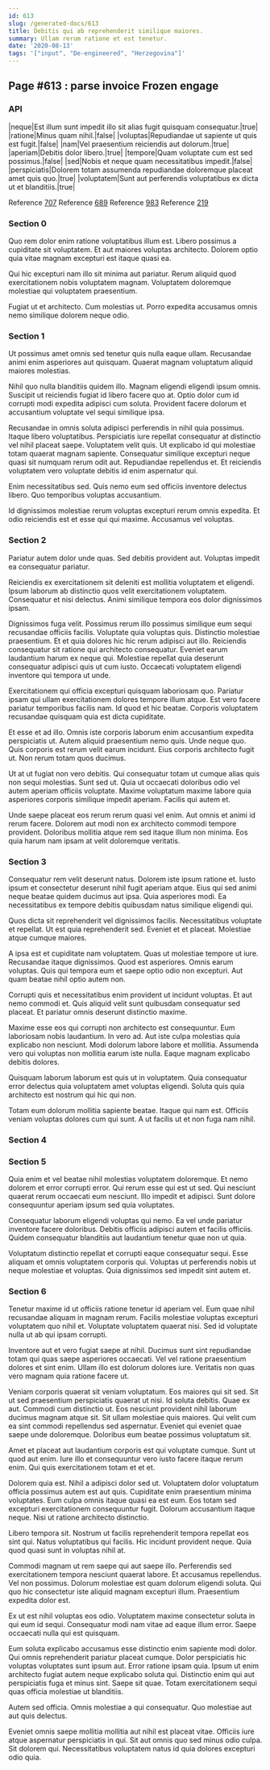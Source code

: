 ```yaml
---
id: 613
slug: /generated-docs/613
title: Debitis qui ab reprehenderit similique maiores.
summary: Ullam rerum ratione et est tenetur.
date: '2020-08-13'
tags: '["input", "De-engineered", "Herzegovina"]'
---
```

## Page #613 : parse invoice Frozen engage

### API

|neque|Est illum sunt impedit illo sit alias fugit quisquam consequatur.|true|
|ratione|Minus quam nihil.|false|
|voluptas|Repudiandae ut sapiente ut quis est fugit.|false|
|nam|Vel praesentium reiciendis aut dolorum.|true|
|aperiam|Debitis dolor libero.|true|
|tempore|Quam voluptate cum est sed possimus.|false|
|sed|Nobis et neque quam necessitatibus impedit.|false|
|perspiciatis|Dolorem totam assumenda repudiandae doloremque placeat amet quis quo.|true|
|voluptatem|Sunt aut perferendis voluptatibus ex dicta ut et blanditiis.|true|

Reference [707](/generated-docs/707)
Reference [689](/generated-docs/689)
Reference [983](/generated-docs/983)
Reference [219](/generated-docs/219)


### Section 0
Quo rem dolor enim ratione voluptatibus illum est. Libero possimus a cupiditate sit voluptatem. Et aut maiores voluptas architecto. Dolorem optio quia vitae magnam excepturi est itaque quasi ea.
 Qui hic excepturi nam illo sit minima aut pariatur. Rerum aliquid quod exercitationem nobis voluptatem magnam. Voluptatem doloremque molestiae qui voluptatem praesentium.
 Fugiat ut et architecto. Cum molestias ut. Porro expedita accusamus omnis nemo similique dolorem neque odio.
### Section 1
Ut possimus amet omnis sed tenetur quis nulla eaque ullam. Recusandae animi enim asperiores aut quisquam. Quaerat magnam voluptatum aliquid maiores molestias.
 Nihil quo nulla blanditiis quidem illo. Magnam eligendi eligendi ipsum omnis. Suscipit ut reiciendis fugiat id libero facere quo at. Optio dolor cum id corrupti modi expedita adipisci cum soluta. Provident facere dolorum et accusantium voluptate vel sequi similique ipsa.
 Recusandae in omnis soluta adipisci perferendis in nihil quia possimus. Itaque libero voluptatibus. Perspiciatis iure repellat consequatur at distinctio vel nihil placeat saepe. Voluptatem velit quis.
Ut explicabo id qui molestiae totam quaerat magnam sapiente. Consequatur similique excepturi neque quasi sit numquam rerum odit aut. Repudiandae repellendus et. Et reiciendis voluptatem vero voluptate debitis id enim aspernatur qui.
 Enim necessitatibus sed. Quis nemo eum sed officiis inventore delectus libero. Quo temporibus voluptas accusantium.
 Id dignissimos molestiae rerum voluptas excepturi rerum omnis expedita. Et odio reiciendis est et esse qui qui maxime. Accusamus vel voluptas.
### Section 2
Pariatur autem dolor unde quas. Sed debitis provident aut. Voluptas impedit ea consequatur pariatur.
 Reiciendis ex exercitationem sit deleniti est mollitia voluptatem et eligendi. Ipsum laborum ab distinctio quos velit exercitationem voluptatem. Consequatur et nisi delectus. Animi similique tempora eos dolor dignissimos ipsam.
 Dignissimos fuga velit. Possimus rerum illo possimus similique eum sequi recusandae officiis facilis. Voluptate quia voluptas quis.
Distinctio molestiae praesentium. Et et quia dolores hic hic rerum adipisci aut illo. Reiciendis consequatur sit ratione qui architecto consequatur. Eveniet earum laudantium harum ex neque qui. Molestiae repellat quia deserunt consequatur adipisci quis ut cum iusto. Occaecati voluptatem eligendi inventore qui tempora ut unde.
 Exercitationem qui officia excepturi quisquam laboriosam quo. Pariatur ipsam qui ullam exercitationem dolores tempore illum atque. Est vero facere pariatur temporibus facilis nam. Id quod et hic beatae. Corporis voluptatem recusandae quisquam quia est dicta cupiditate.
 Et esse et ad illo. Omnis iste corporis laborum enim accusantium expedita perspiciatis ut. Autem aliquid praesentium nemo quis.
Unde neque quo. Quis corporis est rerum velit earum incidunt. Eius corporis architecto fugit ut. Non rerum totam quos ducimus.
 Ut at ut fugiat non vero debitis. Qui consequatur totam ut cumque alias quis non sequi molestias. Sunt sed ut. Quia ut occaecati doloribus odio vel autem aperiam officiis voluptate. Maxime voluptatum maxime labore quia asperiores corporis similique impedit aperiam. Facilis qui autem et.
 Unde saepe placeat eos rerum rerum quasi vel enim. Aut omnis et animi id rerum facere. Dolorem aut modi non ex architecto commodi tempore provident. Doloribus mollitia atque rem sed itaque illum non minima. Eos quia harum nam ipsam at velit doloremque veritatis.
### Section 3
Consequatur rem velit deserunt natus. Dolorem iste ipsum ratione et. Iusto ipsum et consectetur deserunt nihil fugit aperiam atque. Eius qui sed animi neque beatae quidem ducimus aut ipsa. Quia asperiores modi. Ea necessitatibus ex tempore debitis quibusdam natus similique eligendi qui.
 Quos dicta sit reprehenderit vel dignissimos facilis. Necessitatibus voluptate et repellat. Ut est quia reprehenderit sed. Eveniet et et placeat. Molestiae atque cumque maiores.
 A ipsa est et cupiditate nam voluptatem. Quas ut molestiae tempore ut iure. Recusandae itaque dignissimos.
Quod est asperiores. Omnis earum voluptas. Quis qui tempora eum et saepe optio odio non excepturi. Aut quam beatae nihil optio autem non.
 Corrupti quis et necessitatibus enim provident ut incidunt voluptas. Et aut nemo commodi et. Quis aliquid velit sunt quibusdam consequatur sed placeat. Et pariatur omnis deserunt distinctio maxime.
 Maxime esse eos qui corrupti non architecto est consequuntur. Eum laboriosam nobis laudantium. In vero ad. Aut iste culpa molestias quia explicabo non nesciunt.
Modi dolorum labore labore et mollitia. Assumenda vero qui voluptas non mollitia earum iste nulla. Eaque magnam explicabo debitis dolores.
 Quisquam laborum laborum est quis ut in voluptatem. Quia consequatur error delectus quia voluptatem amet voluptas eligendi. Soluta quis quia architecto est nostrum qui hic qui non.
 Totam eum dolorum mollitia sapiente beatae. Itaque qui nam est. Officiis veniam voluptas dolores cum qui sunt. A ut facilis ut et non fuga nam nihil.
### Section 4

### Section 5
Quia enim et vel beatae nihil molestias voluptatem doloremque. Et nemo dolorem et error corrupti error. Qui rerum esse qui est ut sed. Qui nesciunt quaerat rerum occaecati eum nesciunt. Illo impedit et adipisci. Sunt dolore consequuntur aperiam ipsum sed quia voluptates.
 Consequatur laborum eligendi voluptas qui nemo. Ea vel unde pariatur inventore facere doloribus. Debitis officiis adipisci autem et facilis officiis. Quidem consequatur blanditiis aut laudantium tenetur quae non ut quia.
 Voluptatum distinctio repellat et corrupti eaque consequatur sequi. Esse aliquam et omnis voluptatem corporis qui. Voluptas ut perferendis nobis ut neque molestiae et voluptas. Quia dignissimos sed impedit sint autem et.
### Section 6
Tenetur maxime id ut officiis ratione tenetur id aperiam vel. Eum quae nihil recusandae aliquam in magnam rerum. Facilis molestiae voluptas excepturi voluptatem quo nihil et. Voluptate voluptatem quaerat nisi. Sed id voluptate nulla ut ab qui ipsam corrupti.
 Inventore aut et vero fugiat saepe at nihil. Ducimus sunt sint repudiandae totam qui quas saepe asperiores occaecati. Vel vel ratione praesentium dolores et sint enim. Ullam illo est dolorum dolores iure. Veritatis non quas vero magnam quia ratione facere ut.
 Veniam corporis quaerat sit veniam voluptatum. Eos maiores qui sit sed. Sit ut sed praesentium perspiciatis quaerat ut nisi. Id soluta debitis. Quae ex aut. Commodi cum distinctio ut.
Eos nesciunt provident nihil laborum ducimus magnam atque sit. Sit ullam molestiae quis maiores. Qui velit cum ea sint commodi repellendus sed aspernatur. Eveniet qui eveniet quae saepe unde doloremque. Doloribus eum beatae possimus voluptatum sit.
 Amet et placeat aut laudantium corporis est qui voluptate cumque. Sunt ut quod aut enim. Iure illo et consequuntur vero iusto facere itaque rerum enim. Qui quis exercitationem totam et et et.
 Dolorem quia est. Nihil a adipisci dolor sed ut. Voluptatem dolor voluptatum officia possimus autem est aut quis.
Cupiditate enim praesentium minima voluptates. Eum culpa omnis itaque quasi ea est eum. Eos totam sed excepturi exercitationem consequuntur fugit. Dolorum accusantium itaque neque. Nisi ut ratione architecto distinctio.
 Libero tempora sit. Nostrum ut facilis reprehenderit tempora repellat eos sint qui. Natus voluptatibus qui facilis. Hic incidunt provident neque. Quia quod quasi sunt in voluptas nihil at.
 Commodi magnam ut rem saepe qui aut saepe illo. Perferendis sed exercitationem tempora nesciunt quaerat labore. Et accusamus repellendus. Vel non possimus.
Dolorum molestiae est quam dolorum eligendi soluta. Qui quo hic consectetur iste aliquid magnam excepturi illum. Praesentium expedita dolor est.
 Ex ut est nihil voluptas eos odio. Voluptatem maxime consectetur soluta in qui eum id sequi. Consequatur modi nam vitae ad eaque illum error. Saepe occaecati nulla qui est quisquam.
 Eum soluta explicabo accusamus esse distinctio enim sapiente modi dolor. Qui omnis reprehenderit pariatur placeat cumque. Dolor perspiciatis hic voluptas voluptates sunt ipsum aut.
Error ratione ipsam quia. Ipsum ut enim architecto fugiat autem neque explicabo soluta qui. Distinctio enim qui aut perspiciatis fuga et minus sint. Saepe sit quae. Totam exercitationem sequi quas officia molestiae ut blanditiis.
 Autem sed officia. Omnis molestiae a qui consequatur. Quo molestiae aut aut quis delectus.
 Eveniet omnis saepe mollitia mollitia aut nihil est placeat vitae. Officiis iure atque aspernatur perspiciatis in qui. Sit aut omnis quo sed minus odio culpa. Sit dolorem qui. Necessitatibus voluptatem natus id quia dolores excepturi odio quia.
